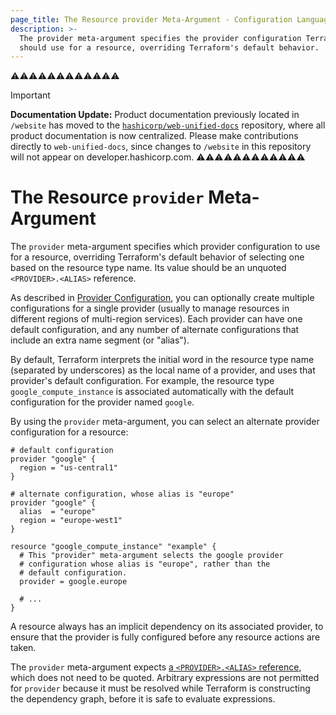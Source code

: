 ```yaml
---
page_title: The Resource provider Meta-Argument - Configuration Language
description: >-
  The provider meta-argument specifies the provider configuration Terraform
  should use for a resource, overriding Terraform's default behavior.
---
```


⚠️⚠️⚠️⚠️⚠️⚠️⚠️⚠️⚠️⚠️⚠️⚠️
> [!IMPORTANT]  
> **Documentation Update:** Product documentation previously located in `/website` has moved to the [`hashicorp/web-unified-docs`](https://github.com/hashicorp/web-unified-docs) repository, where all product documentation is now centralized. Please make contributions directly to `web-unified-docs`, since changes to `/website` in this repository will not appear on developer.hashicorp.com.
⚠️⚠️⚠️⚠️⚠️⚠️⚠️⚠️⚠️⚠️⚠️⚠️


# The Resource `provider` Meta-Argument

The `provider` meta-argument specifies which provider configuration to use for a resource,
overriding Terraform's default behavior of selecting one based on the resource
type name. Its value should be an unquoted `<PROVIDER>.<ALIAS>` reference.

As described in [Provider Configuration](/terraform/language/providers/configuration), you can optionally
create multiple configurations for a single provider (usually to manage
resources in different regions of multi-region services). Each provider can have
one default configuration, and any number of alternate configurations that
include an extra name segment (or "alias").

By default, Terraform interprets the initial word in the resource type name
(separated by underscores) as the local name of a provider, and uses that
provider's default configuration. For example, the resource type
`google_compute_instance` is associated automatically with the default
configuration for the provider named `google`.

By using the `provider` meta-argument, you can select an alternate provider
configuration for a resource:

```hcl
# default configuration
provider "google" {
  region = "us-central1"
}

# alternate configuration, whose alias is "europe"
provider "google" {
  alias  = "europe"
  region = "europe-west1"
}

resource "google_compute_instance" "example" {
  # This "provider" meta-argument selects the google provider
  # configuration whose alias is "europe", rather than the
  # default configuration.
  provider = google.europe

  # ...
}
```

A resource always has an implicit dependency on its associated provider, to
ensure that the provider is fully configured before any resource actions
are taken.

The `provider` meta-argument expects
[a `<PROVIDER>.<ALIAS>` reference](/terraform/language/providers/configuration#referring-to-alternate-provider-configurations),
which does not need to be quoted. Arbitrary expressions are not permitted for
`provider` because it must be resolved while Terraform is constructing the
dependency graph, before it is safe to evaluate expressions.
